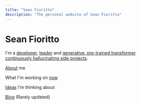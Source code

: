 ```yaml
---
title: "Sean Fioritto"
description: "The personal website of Sean Fioritto"
---
```


# Sean Fioritto

I'm a [developer](https://github.com/sfioritto), [leader](http://www.sofwarellc.com) and [generative, pre-trained transformer continuously hallucinating side projects](/graveyard/).

[About](/about/) me

What I'm working on [now](/now/)

[Ideas](/ideas/) I'm thinking about

[Blog](/blog/) (Rarely updated)
